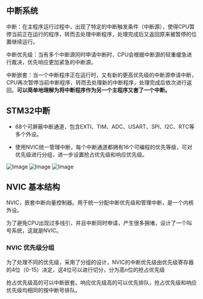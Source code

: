 ## 中断系统

中断：在主程序运行过程中，出现了特定的中断触发条件（中断源），使得CPU暂停当前正在运行的程序，转而去处理中断程序，处理完成后又返回原来被暂停的位置继续运行。

中断优先级：当有多个中断源同时申请中断时，CPU会根据中断源的轻重缓急进行裁决，优先响应更加紧急的中断源。

中断嵌套：当一个中断程序正在运行时，又有新的更高优先级的中断源申请中断，CPU再次暂停当前中断程序，转而去处理新的中断程序，处理完成后依次进行返回。**可以简单地理解为将中断程序作为另一个主程序又套了一个中断。**

## STM32中断

- 68个可屏蔽中断通道，包含EXTI、TIM、ADC、USART、SPI、I2C、RTC等多个外设。

- 使用NVIC统一管理中断，每个中断通道都拥有16个可编程的优先等级，可对优先级进行分组，进一步设置抢占优先级和响应优先级。

![Image](https://github.com/user-attachments/assets/c2f3cd5e-4960-493d-8676-72af498fce33)
![Image](https://github.com/user-attachments/assets/b125fded-a958-417c-898e-6e9979043855)
![Image](https://github.com/user-attachments/assets/267d7843-0515-4bd0-834c-43c3a92ae384)



## NVIC 基本结构

NVIC，嵌套中断向量控制器。用于统一分配中断优先级和管理中断，是一个内核外设。

为了避免CPU出现过多线引，并且中断同时申请，产生很多拥堵，设计了一个叫号系统，这就是NVIC。

### NVIC 优先级分组

为了处理不同的优先级，采用了分组的设计，NVIC的中断优先级由优先级寄存器的4位（0-15）决定，这4位可以进行切分，分为高$n$位的抢占优先级

抢占优先级高的可以中断嵌套。响应优先级高的可以优先排队，抢占优先级和响应优先级均相同的按中断号排队。

##